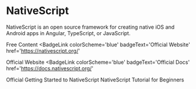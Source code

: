 # NativeScript

NativeScript is an open source framework for creating native iOS and Android apps in Angular, TypeScript, or JavaScript.

<ResourceGroupTitle>Free Content</ResourceGroupTitle>
<BadgeLink
  colorScheme='blue'
  badgeText='Official Website'
  href='https://nativescript.org/'
>
  Official Website
</BadgeLink>
<BadgeLink
  colorScheme='blue'
  badgeText='Official Docs'
  href='https://docs.nativescript.org/'
>
  Official Getting Started to NativeScript
</BadgeLink>
<BadgeLink badgeText='Watch' href='https://www.youtube.com/watch?v=DcCSq2Y9bow'>
  NativeScript Tutorial for Beginners
</BadgeLink>
